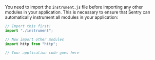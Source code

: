 You need to import the `instrument.js` file before importing any other modules in your application. This is necessary to ensure that Sentry can automatically instrument all modules in your application:

```javascript {filename: app.js}
// Import this first!
import "./instrument";

// Now import other modules
import http from "http";

// Your application code goes here
```
